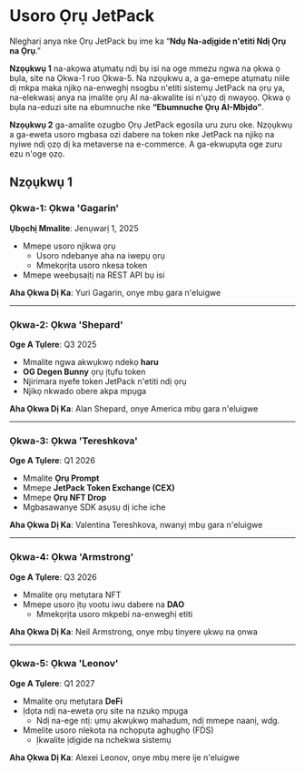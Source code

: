 # Usoro Ọrụ JetPack

Nlegharị anya nke Ọrụ JetPack bụ ime ka “**Ndụ Na-adịgide n'etiti Ndị Ọrụ na Ọrụ**.”

**Nzọụkwụ 1** na-akọwa atụmatụ ndị bụ isi na oge mmezu ngwa na ọkwa ọ bụla, site na Ọkwa-1 ruo Ọkwa-5. Na nzọụkwụ a, a ga-emepe atụmatụ niile dị mkpa maka njikọ na-enweghị nsogbu n'etiti sistemụ JetPack na ọrụ ya, na-elekwasị anya na ịmalite ọrụ AI na-akwalite isi n'ụzọ dị nwayọọ. Ọkwa ọ bụla na-eduzi site na ebumnuche nke **“Ebumnuche Ọrụ AI-Mbịdo”**.

**Nzọụkwụ 2** ga-amalite ozugbo Ọrụ JetPack egosila uru zuru oke. Nzọụkwụ a ga-eweta usoro mgbasa ozi dabere na token nke JetPack na njikọ na nyiwe ndị ọzọ dị ka metaverse na e-commerce. A ga-ekwupụta oge zuru ezu n'oge ọzọ.


## Nzọụkwụ 1

### **Ọkwa-1: Ọkwa 'Gagarin'**
**Ụbọchị Mmalite**: Jenụwarị 1, 2025

- Mmepe usoro njikwa ọrụ
  - Usoro ndebanye aha na iwepụ ọrụ
  - Mmekọrịta usoro nkesa token
- Mmepe weebụsaịtị na REST API bụ isi

**Aha Ọkwa Dị Ka**: Yuri Gagarin, onye mbụ gara n'eluigwe

---

### **Ọkwa-2: Ọkwa 'Shepard'**
**Oge A Tụlere**: Q3 2025

- Mmalite ngwa akwụkwọ ndekọ **haru**
- **OG Degen Bunny** ọrụ ịtụfu token
- Njirimara nyefe token JetPack n'etiti ndị ọrụ
- Njikọ nkwado obere akpa mpụga

**Aha Ọkwa Dị Ka**: Alan Shepard, onye America mbụ gara n'eluigwe

---

### **Ọkwa-3: Ọkwa 'Tereshkova'**
**Oge A Tụlere**: Q1 2026

- Mmalite **Ọrụ Prompt**
- Mmepe **JetPack Token Exchange (CEX)**
- Mmepe **Ọrụ NFT Drop**
- Mgbasawanye SDK asụsụ dị iche iche

**Aha Ọkwa Dị Ka**: Valentina Tereshkova, nwanyị mbụ gara n'eluigwe

---

### **Ọkwa-4: Ọkwa 'Armstrong'**
**Oge A Tụlere**: Q3 2026

- Mmalite ọrụ metụtara NFT
- Mmepe usoro ịtụ vootu iwu dabere na **DAO**
  - Mmekọrịta usoro mkpebi na-enweghị etiti

**Aha Ọkwa Dị Ka**: Neil Armstrong, onye mbụ tinyere ụkwụ na ọnwa

---

### **Ọkwa-5: Ọkwa 'Leonov'**
**Oge A Tụlere**: Q1 2027

- Mmalite ọrụ metụtara **DeFi**
- Ịdọta ndị na-eweta ọrụ site na nzukọ mpụga
  - Ndị na-ege ntị: ụmụ akwụkwọ mahadum, ndị mmepe naanị, wdg.
- Mmelite usoro nlekota na nchọpụta aghụghọ (FDS)
  - Ịkwalite ịdịgide na nchekwa sistemụ

**Aha Ọkwa Dị Ka**: Alexei Leonov, onye mbụ mere ije n'eluigwe
